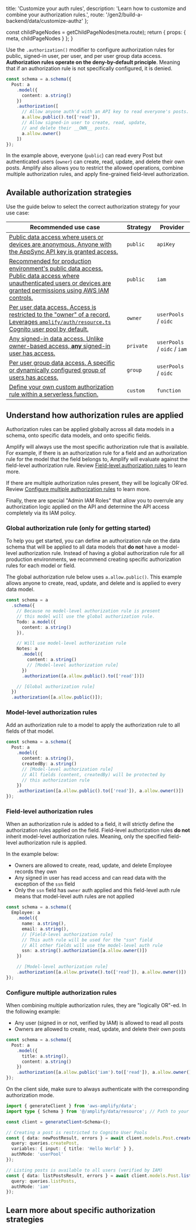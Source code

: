 
  title: 'Customize your auth rules',
  description: 'Learn how to customize and combine your authorization rules.',
  route: '/gen2/build-a-backend/data/customize-authz'
};

  const childPageNodes = getChildPageNodes(meta.route);
  return {
    props: {
      meta,
      childPageNodes
    }
  };
}

Use the `.authorization()` modifier to configure authorization rules for public, signed-in user, per user, and per user group data access. **Authorization rules operate on the deny-by-default principle**. Meaning that if an authorization rule is not specifically configured, it is denied.

```ts
const schema = a.schema({
  Post: a
    .model({
      content: a.string()
    })
    .authorization([
      // Allow anyone auth'd with an API key to read everyone's posts.
      a.allow.public().to(['read']),
      // Allow signed-in user to create, read, update,
      // and delete their __OWN__ posts.
      a.allow.owner()
    ])
});
```

In the example above, everyone (`public`) can read every Post but authenticated users (`owner`) can create, read, update, and delete their own posts. Amplify also allows you to restrict the allowed operations, combine multiple authorization rules, and apply fine-grained field-level authorization.

## Available authorization strategies

Use the guide below to select the correct authorization strategy for your use case:

| **Recommended use case** | **Strategy** | **Provider** |
| --- | --- | --- |
| [Public data access where users or devices are anonymous. Anyone with the AppSync API key is granted access.](/gen2/build-a-backend/data/customize-authz/public-data-access) | `public` | `apiKey` |
| [Recommended for production environment's public data access. Public data access where unauthenticated users or devices are granted permissions using AWS IAM controls.](/gen2/build-a-backend/data/customize-authz/public-data-access/#add-public-authorization-rule-using-iam-authentication) | `public` | `iam` |
| [Per user data access. Access is restricted to the "owner" of a record. Leverages `amplify/auth/resource.ts` Cognito user pool by default.](/gen2/build-a-backend/data/customize-authz/per-user-per-owner-data-access) | `owner` | `userPools` / `oidc` |
| [Any signed-in data access. Unlike owner-based access, **any** signed-in user has access.](/gen2/build-a-backend/data/customize-authz/signed-in-user-data-access) | `private` | `userPools` / `oidc` / `iam` |
| [Per user group data access. A specific or dynamically configured group of users has access.](/gen2/build-a-backend/data/customize-authz/user-group-based-data-access) | `group` | `userPools` / `oidc` |
| [Define your own custom authorization rule within a serverless function.](/gen2/build-a-backend/data/customize-authz/custom-data-access-patterns) | `custom` | `function` |

## Understand how authorization rules are applied

Authorization rules can be applied globally across all data models in a schema, onto specific data models, and onto specific fields.

Amplify will always use the most specific authorization rule that is available. For example, if there is an authorization rule for a field and an authorization rule for the model that the field belongs to, Amplify will evaluate against the field-level authorization rule. Review [Field-level authorization rules](#field-level-authorization-rules) to learn more.

If there are multiple authorization rules present, they will be logically OR'ed. Review [Configure multiple authorization rules](#configure-multiple-authorization-rules) to learn more.

Finally, there are special "Admin IAM Roles" that allow you to overrule any authorization logic applied on the API and determine the API access completely via its IAM policy.

### Global authorization rule (only for getting started)

To help you get started, you can define an authorization rule on the data schema that will be applied to all data models that **do not** have a model-level authorization rule. Instead of having a global authorization rule for all production environments, we recommend creating specific authorization rules for each model or field.

The global authorization rule below uses `a.allow.public()`. This example allows anyone to create, read, update, and delete and is applied to every data model.

```ts
const schema = a
  .schema({
    // Because no model-level authorization rule is present
    // this model will use the global authorization rule.
    Todo: a.model({
      content: a.string()
    }),

    // Will use model-level authorization rule
    Notes: a
      .model({
        content: a.string()
        // [Model-level authorization rule]
      })
      .authorization([a.allow.public().to(['read'])])

    // [Global authorization rule]
  })
  .authorization([a.allow.public()]);
```

### Model-level authorization rules

Add an authorization rule to a model to apply the authorization rule to all fields of that model.

```ts
const schema = a.schema({
  Post: a
    .model({
      content: a.string(),
      createdBy: a.string()
      // [Model-level authorization rule]
      // All fields (content, createdBy) will be protected by
      // this authorization rule
    })
    .authorization([a.allow.public().to(['read']), a.allow.owner()])
});
```

### Field-level authorization rules

When an authorization rule is added to a field, it will strictly define the authorization rules applied on the field. Field-level authorization rules **do not** inherit model-level authorization rules. Meaning, only the specified field-level authorization rule is applied.

In the example below:

- Owners are allowed to create, read, update, and delete Employee records they own
- Any signed in user has read access and can read data with the exception of the `ssn` field
- Only the `ssn` field has `owner` auth applied and this field-level auth rule means that model-level auth rules are not applied

```ts
const schema = a.schema({
  Employee: a
    .model({
      name: a.string(),
      email: a.string(),
      // [Field-level authorization rule]
      // This auth rule will be used for the "ssn" field
      // All other fields will use the model-level auth rule
      ssn: a.string().authorization([a.allow.owner()])
    })

    // [Model-level authorization rule]
    .authorization([a.allow.private().to(['read']), a.allow.owner()])
});
```

### Configure multiple authorization rules

When combining multiple authorization rules, they are "logically OR"-ed. In the following example:

- Any user (signed in or not, verified by IAM) is allowed to read all posts
- Owners are allowed to create, read, update, and delete their own posts

```ts
const schema = a.schema({
  Post: a
    .model({
      title: a.string(),
      content: a.string()
    })
    .authorization([a.allow.public('iam').to(['read']), a.allow.owner()])
});
```

On the client side, make sure to always authenticate with the corresponding authorization mode.

```ts
import { generateClient } from 'aws-amplify/data';
import type { Schema } from '@/amplify/data/resource'; // Path to your backend resource definition

const client = generateClient<Schema>();

// Creating a post is restricted to Cognito User Pools
const { data: newPostResult, errors } = await client.models.Post.create({
  query: queries.createPost,
  variables: { input: { title: 'Hello World' } },
  authMode: 'userPool'
});

// Listing posts is available to all users (verified by IAM)
const { data: listPostsResult, errors } = await client.models.Post.list({
  query: queries.listPosts,
  authMode: 'iam'
});
```

## Learn more about specific authorization strategies

<Overview childPageNodes={props.childPageNodes} />
